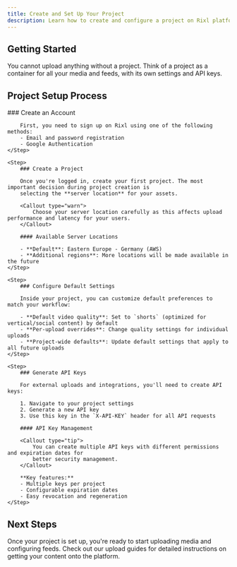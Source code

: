 ```yaml
---
title: Create and Set Up Your Project
description: Learn how to create and configure a project on Rixl platform.
---
```



## Getting Started

<Callout type="info">
    You cannot upload anything without a project. Think of a project as a container for all your media and feeds, with its own settings and API keys.
</Callout>

## Project Setup Process

<Steps>
    <Step>
        ### Create an Account

        First, you need to sign up on Rixl using one of the following methods:
        - Email and password registration
        - Google Authentication
    </Step>

    <Step>
        ### Create a Project

        Once you're logged in, create your first project. The most important decision during project creation is
        selecting the **server location** for your assets.

        <Callout type="warn">
            Choose your server location carefully as this affects upload performance and latency for your users.
        </Callout>

        #### Available Server Locations

        - **Default**: Eastern Europe - Germany (AWS)
        - **Additional regions**: More locations will be made available in the future
    </Step>

    <Step>
        ### Configure Default Settings

        Inside your project, you can customize default preferences to match your workflow:

        - **Default video quality**: Set to `shorts` (optimized for vertical/social content) by default
        - **Per-upload overrides**: Change quality settings for individual uploads
        - **Project-wide defaults**: Update default settings that apply to all future uploads
    </Step>

    <Step>
        ### Generate API Keys

        For external uploads and integrations, you'll need to create API keys:

        1. Navigate to your project settings
        2. Generate a new API key
        3. Use this key in the `X-API-KEY` header for all API requests

        #### API Key Management

        <Callout type="tip">
            You can create multiple API keys with different permissions and expiration dates for
            better security management.
        </Callout>

        **Key features:**
        - Multiple keys per project
        - Configurable expiration dates
        - Easy revocation and regeneration
    </Step>
</Steps>

## Next Steps

Once your project is set up, you're ready to start uploading media and configuring feeds.
Check out our upload guides for detailed instructions on getting your content onto the platform.